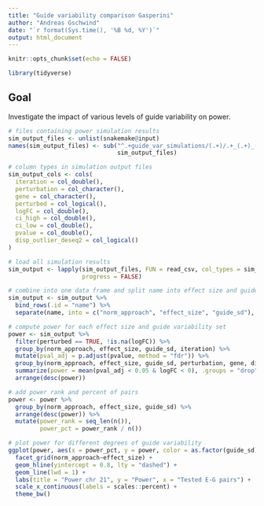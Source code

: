 ```yaml
---
title: "Guide variability comparison Gasperini"
author: "Andreas Gschwind"
date: "`r format(Sys.time(), '%B %d, %Y')`"
output: html_document
---
```


```r
knitr::opts_chunk$set(echo = FALSE)
```

```r
library(tidyverse)
```

## Goal
Investigate the impact of various levels of guide variability on power.

```r
# files containing power simulation results
sim_output_files <- unlist(snakemake@input)
names(sim_output_files) <- sub("^.+guide_var_simulations/(.+)/.+_(.+)_(.+)gStd_.+$", "\\1_\\2_\\3",
                               sim_output_files)

# column types in simulation output files
sim_output_cols <- cols(
  iteration = col_double(),
  perturbation = col_character(),
  gene = col_character(),
  perturbed = col_logical(),
  logFC = col_double(),
  ci_high = col_double(),
  ci_low = col_double(),
  pvalue = col_double(),
  disp_outlier_deseq2 = col_logical()
)

# load all simulation results
sim_output <- lapply(sim_output_files, FUN = read_csv, col_types = sim_output_cols,
                     progress = FALSE)

# combine into one data frame and split name into effect size and guide sd
sim_output <- sim_output %>% 
  bind_rows(.id = "name") %>% 
  separate(name, into = c("norm_approach", "effect_size", "guide_sd"), sep = "_", convert = TRUE)
```

```r
# compute power for each effect size and guide variability set
power <- sim_output %>% 
  filter(perturbed == TRUE, !is.na(logFC)) %>% 
  group_by(norm_approach, effect_size, guide_sd, iteration) %>% 
  mutate(pval_adj = p.adjust(pvalue, method = "fdr")) %>% 
  group_by(norm_approach, effect_size, guide_sd, perturbation, gene, disp_outlier_deseq2) %>%
  summarize(power = mean(pval_adj < 0.05 & logFC < 0), .groups = "drop") %>% 
  arrange(desc(power))

# add power rank and percent of pairs
power <- power %>% 
  group_by(norm_approach, effect_size, guide_sd) %>% 
  arrange(desc(power)) %>% 
  mutate(power_rank = seq_len(n()),
         power_pct = power_rank / n())

# plot power for different degrees of guide variability
ggplot(power, aes(x = power_pct, y = power, color = as.factor(guide_sd))) +
  facet_grid(norm_approach~effect_size) +
  geom_hline(yintercept = 0.8, lty = "dashed") +
  geom_line(lwd = 1) +
  labs(title = "Power chr 21", y = "Power", x = "Tested E-G pairs") +
  scale_x_continuous(labels = scales::percent) +
  theme_bw()
```
